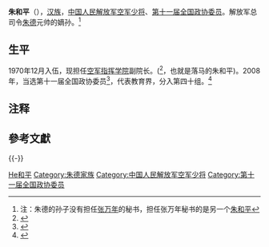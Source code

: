 {{otheruse|朱和平}}

'''朱和平'''（{{bd|1952年||catIdx=Z}}），[[汉族|汉族]]，[[中国人民解放军空军|中国人民解放军空军]][[中国人民解放军少将|少将]]、[[中国人民政治协商会议第十一届全国委员会委员名单|第十一届全国政协委员]]。解放军总司令[[朱德|朱德]]元帅的嫡孙。<ref group="注">注：朱德的孙子没有担任[[张万年|张万年]]的秘书，担任张万年秘书的是另一个[[朱和平_(江西)|朱和平]]</ref>

== 生平 ==
1970年12月入伍，现担任[[中国人民解放军空军指挥学院|空军指挥学院]]副院长。(<ref>{{cite news|title=朱和平转任成都军区联勤部长 曾任张万年秘书|url=http://mil.sohu.com/20150114/n407797458.shtml|accessdate=2015-01-14|newspaper=搜狐军事|archive-date=2019-06-11|archive-url=https://web.archive.org/web/20190611123441/http://mil.sohu.com/20150114/n407797458.shtml|dead-url=no}}</ref>，也就是落马的朱和平)。2008年，当选第十一届全国政协委员<ref>{{cite news|title=第十一届全国政协委员名单|url=http://www.indaa.com.cn/zt/2009qglh/zxzs/200903/t20090303_127573.html|accessdate=2013-04-09|newspaper=新华社北京1月25日电 中国人民政治协商会议第十一届全国委员会委员名单(共2237人，2008年1月25日政协第十届全国委员会常务委员会第二十次会议通过)|date=2008年1月25日|deadurl=yes|archiveurl=https://web.archive.org/web/20130928014403/http://www.indaa.com.cn/zt/2009qglh/zxzs/200903/t20090303_127573.html|archivedate=2013年9月28日|df=}}</ref>，代表教育界，分入第四十组。<ref>{{cite news|title=全国政协信息-朱和平|url=http://www.cppcc.gov.cn/CMS/wylibary/showJcwyxtInfoWylibary.action?tabJcwyxt.guid=11W0013860&wytype=wjwy|accessdate=2013-04-11|newspaper=全国政协委员会|archive-date=2019-06-09|archive-url=https://web.archive.org/web/20190609092824/http://www.cppcc.gov.cn/CMS/wylibary/showJcwyxtInfoWylibary.action?tabJcwyxt.guid=11W0013860&wytype=wjwy|dead-url=no}}</ref>

== 注释 ==
<references group="注"/>

== 參考文獻 ==
{{reflist}}

{{-}}
{{中华人民共和国军事人物小作品}}
{{朱德家系}}
{{先辈曾任党和国家领导人的中华人民共和国高级干部|军}}

{{Authority control}}
{{DEFAULTSORT:Zhu朱}}
[[Category:朱姓|He和平]]
[[Category:朱德家族|Category:朱德家族]]
[[Category:中国人民解放军空军少将|Category:中国人民解放军空军少将]]
[[Category:第十一届全国政协委员|Category:第十一届全国政协委员]]